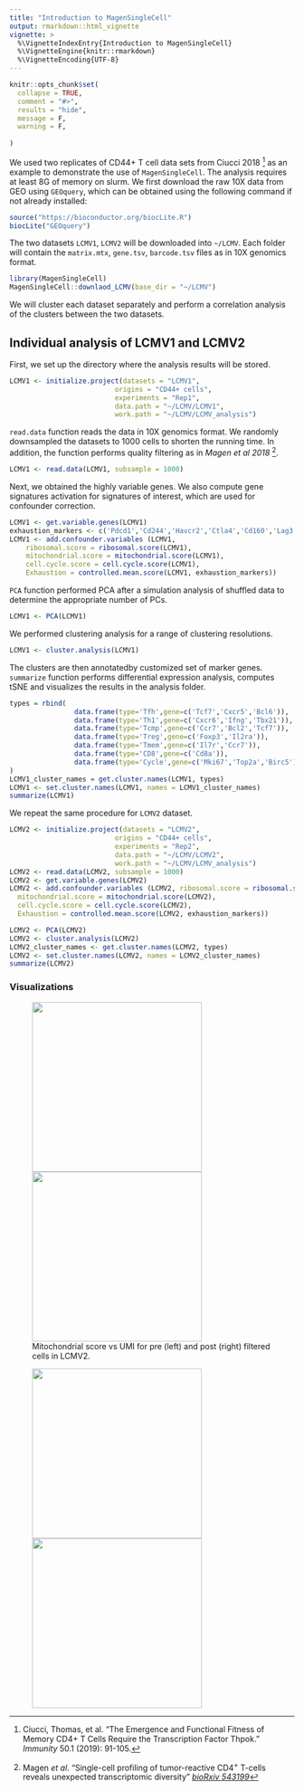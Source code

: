 ```yaml
---
title: "Introduction to MagenSingleCell"
output: rmarkdown::html_vignette
vignette: >
  %\VignetteIndexEntry{Introduction to MagenSingleCell}
  %\VignetteEngine{knitr::rmarkdown}
  %\VignetteEncoding{UTF-8}
---
```


```r
knitr::opts_chunk$set(
  collapse = TRUE,
  comment = "#>",
  results = "hide",
  message = F,
  warning = F,
  
)
```


We used two replicates of CD44+ T cell data sets from Ciucci 2018 [^1] as an example to demonstrate the use of `MagenSingleCell`. The analysis requires at least 8G of memory on slurm.  We first download the raw 10X data from GEO using `GEOquery`, which can be obtained using the following command if not already installed:

```r
source("https://bioconductor.org/biocLite.R")
biocLite("GEOquery")
```

The two datasets `LCMV1`, `LCMV2` will be downloaded into `~/LCMV`. Each folder will contain the `matrix.mtx`, `gene.tsv`, `barcode.tsv` files as in 10X genomics format.

```r
library(MagenSingleCell)
MagenSingleCell::downlaod_LCMV(base_dir = "~/LCMV")
```

We will cluster each dataset separately and perform a correlation analysis of the clusters between the two datasets.

## Individual analysis of LCMV1 and LCMV2

First, we set up the directory where the analysis results will be stored. 

```r
LCMV1 <- initialize.project(datasets = "LCMV1", 
                          origins = "CD44+ cells",
                          experiments = "Rep1",
                          data.path = "~/LCMV/LCMV1",
                          work.path = "~/LCMV/LCMV_analysis")
```

`read.data` function reads the data in 10X genomics format. We randomly downsampled the datasets to 1000 cells to shorten the running time. In addition, the function performs quality filtering as in *Magen et al 2018* [^2]. 

```r
LCMV1 <- read.data(LCMV1, subsample = 1000)
```

Next, we obtained the highly variable genes. We also compute gene signatures activation for signatures of interest, which are used for confounder correction. 

```r
LCMV1 <- get.variable.genes(LCMV1) 
exhaustion_markers <- c('Pdcd1','Cd244','Havcr2','Ctla4','Cd160','Lag3','Tigit','Cd96')
LCMV1 <- add.confounder.variables (LCMV1,
	ribosomal.score = ribosomal.score(LCMV1),
	mitochondrial.score = mitochondrial.score(LCMV1),
	cell.cycle.score = cell.cycle.score(LCMV1),
	Exhaustion = controlled.mean.score(LCMV1, exhaustion_markers))
```

`PCA` function performed PCA after a simulation analysis of shuffled data to determine the appropriate number of PCs. 

```r
LCMV1 <- PCA(LCMV1)
```

We performed clustering analysis for a range of clustering resolutions. 

```r
LCMV1 <- cluster.analysis(LCMV1)
```

The clusters are then annotatedby customized set of marker genes. `summarize` function performs differential expression analysis, computes tSNE and visualizes the results in the analysis folder. 

```r
types = rbind(
                data.frame(type='Tfh',gene=c('Tcf7','Cxcr5','Bcl6')),
                data.frame(type='Th1',gene=c('Cxcr6','Ifng','Tbx21')),
                data.frame(type='Tcmp',gene=c('Ccr7','Bcl2','Tcf7')),
                data.frame(type='Treg',gene=c('Foxp3','Il2ra')),
                data.frame(type='Tmem',gene=c('Il7r','Ccr7')),
                data.frame(type='CD8',gene=c('Cd8a')),
                data.frame(type='Cycle',gene=c('Mki67','Top2a','Birc5'))
)
LCMV1_cluster_names = get.cluster.names(LCMV1, types)
LCMV1 <- set.cluster.names(LCMV1, names = LCMV1_cluster_names)
summarize(LCMV1)
```

We repeat the same procedure for `LCMV2` dataset.

```r
LCMV2 <- initialize.project(datasets = "LCMV2",
                          origins = "CD44+ cells",
                          experiments = "Rep2",
                          data.path = "~/LCMV/LCMV2",
                          work.path = "~/LCMV/LCMV_analysis")
LCMV2 <- read.data(LCMV2, subsample = 1000)
LCMV2 <- get.variable.genes(LCMV2)
LCMV2 <- add.confounder.variables (LCMV2, ribosomal.score = ribosomal.score(LCMV2),
  mitochondrial.score = mitochondrial.score(LCMV2),
  cell.cycle.score = cell.cycle.score(LCMV2),
  Exhaustion = controlled.mean.score(LCMV2, exhaustion_markers))

LCMV2 <- PCA(LCMV2)
LCMV2 <- cluster.analysis(LCMV2)
LCMV2_cluster_names <- get.cluster.names(LCMV2, types)
LCMV2 <- set.cluster.names(LCMV2, names = LCMV2_cluster_names)
summarize(LCMV2)
```

### Visualizations 


<figure>
<img src="figs/pre_stats.pdf" width="300"> 
<img src="figs/post_stats.pdf" width="300">
<figcaption> Mitochondrial score vs UMI for pre (left) and post (right) filtered cells in LCMV2. </figcaption>
</figure>

<figure>
<img src="figs/PCA.pdf" width="300"> 
<img src="figs/rotations.pdf" width="300">
<figcaption>  </figcaption>
</figure>


[^1]: Ciucci, Thomas, et al. "The Emergence and Functional Fitness of Memory CD4+ T Cells Require the Transcription Factor Thpok." _Immunity_ 50.1 (2019): 91-105.


[^2]: Magen *et al*. “Single-cell profiling of tumor-reactive CD4<sup>+</sup> T-cells reveals unexpected transcriptomic diversity” [*bioRxiv 543199*](https://doi.org/10.1101/543199)